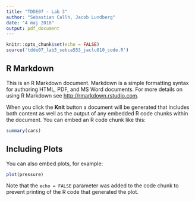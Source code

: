 ```yaml
---
title: "TDDE07 - Lab 3"
author: "Sebastian Callh, Jacob Lundberg"
date: "4 maj 2018"
output: pdf_document
---
```


```r
knitr::opts_chunk$set(echo = FALSE)
source('tdde07_lab3_sebca553_jaclu010_code.R')
```

## R Markdown

This is an R Markdown document. Markdown is a simple formatting syntax for authoring HTML, PDF, and MS Word documents. For more details on using R Markdown see <http://rmarkdown.rstudio.com>.

When you click the **Knit** button a document will be generated that includes both content as well as the output of any embedded R code chunks within the document. You can embed an R code chunk like this:

```r
summary(cars)
```

## Including Plots

You can also embed plots, for example:

```r
plot(pressure)
```

Note that the `echo = FALSE` parameter was added to the code chunk to prevent printing of the R code that generated the plot.
